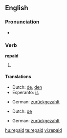 ==English==

===Pronunciation===
* {{IPA|/ɻi'peɪd/}}
*: {{rhymes|eɪd}}

===Verb===
'''repaid'''

# {{past of| to [[repay]]}}

====Translations====
{{trans-top|past tense of repay}}
* Dutch: [[de]], [[den]]
* Esperanto: [[is]]
{{trans-mid}}
* German: [[zurückgezahlt]]
{{trans-bottom}}
{{trans-top|past participle of repay}}
* Dutch: [[ge]]
{{trans-mid}}
* German: [[zurückgezahlt]]
{{trans-bottom}}

[[hu:repaid]]
[[te:repaid]]
[[vi:repaid]]
